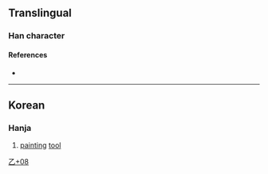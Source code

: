 {{character info/new}}
==Translingual==

===Han character===
{{Han char|rn=5|rad=乙|as=08|sn=9|four=22717|canj=HLN,XHLN|ids=⿱所乙}}

====References====
* {{Han ref|kx=0084.241|dj=0171.320|hdz=10056.041|uh=4E7A|ud=20090}}

----

==Korean==

===Hanja===
{{ko-hanja|hangeul=솔|rv=sol|mr=sol|y=sol}}

# [[painting]] [[tool]]

[[Category:Korean-only CJKV Characters|乙+08]]